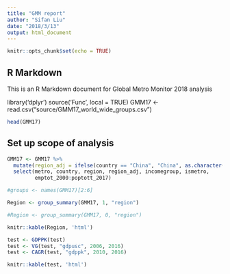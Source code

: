 ```yaml
---
title: "GMM report"
author: "Sifan Liu"
date: "2018/3/13"
output: html_document
---
```


```r
knitr::opts_chunk$set(echo = TRUE)
```

## R Markdown

This is an R Markdown document for Global Metro Monitor 2018 analysis

library('dplyr')
source('Func', local = TRUE)
GMM17 <- read.csv("source/GMM17_world_wide_groups.csv")


```r
head(GMM17)
```

## Set up scope of analysis

```r
GMM17 <- GMM17 %>%
  mutate(region_adj = ifelse(country == "China", "China", as.character(region))) %>%
  select(metro, country, region, region_adj, incomegroup, ismetro,
         emptot_2000:poptott_2017)
```

```r
#groups <- names(GMM17)[2:6]

Region <- group_summary(GMM17, 1, "region")

#Region <- group_summary(GMM17, 0, "region")

knitr::kable(Region, 'html')

```


```r
test <- GDPPK(test)
test <- VG(test, "gdpusc", 2006, 2016)
test <- CAGR(test, "gdppk", 2010, 2016)

knitr::kable(test, 'html')

```

